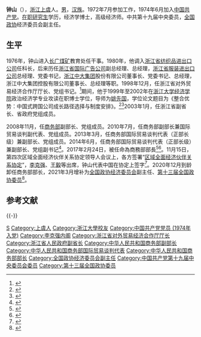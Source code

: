 {{noteta
|1=zh-hant:鍾山;zh-hans:钟山;钟山=>zh-hant:鍾山;
}}
{{Infobox Officeholder
|name         = 钟山
|image        = Zhong Shan (cropped).jpg
|caption            = 2014年的钟山
|office      = [[中华人民共和国商务部|中华人民共和国商务部]]部长
|premier     = [[李克强|李克强]]
|term_start  = 2017年2月24日
|term_end    = 2020年12月26日
|predecessor = [[高虎城|高虎城]]
|successor   = [[王文涛|王文涛]]
|birth_date   = {{birth year and age|1955|10}}
|birth_place  = {{PRC}}[[浙江省|浙江省]][[上虞县|上虞县]]
|death_date   = 
|death_place  = 
|party        = {{CPC}}
|alma_mater =
}}

'''钟山'''（{{bd|1955年|10月||catIdx=Z钟}}），[[浙江|浙江]][[上虞|上虞]]人。[[男|男]]，[[汉族|汉族]]。1972年7月参加工作，1974年6月加入[[中国共产党|中国共产党]]。[[在职研究生|在职研究生]]学历，经济学博士，高级经济师。中共第十九届中央委员，[[全国政协|全国政协]]经济委员会副主任。

== 生平 ==
1976年，钟山进入[[长广煤矿|长广煤矿]]教育处任干事。1980年，他调入[[浙江省纺织品进出口公司|浙江省纺织品进出口公司]]任科长，后来历任[[浙江省国际广告公司|浙江省国际广告公司]]副总经理、总经理，[[浙江省服装进出口公司|浙江省服装进出口公司]]总经理、党委书记，[[浙江中大集团|浙江中大集团]]股份有限公司董事长、党委书记、总经理，浙江中大集团控股有限公司董事长、总经理等职。1998年12月，任浙江省对外贸易经济合作厅厅长、党组书记。<ref>{{Cite news |url=http://www.nbd.com.cn/articles/2017-02-24/1079040.html |title=62岁钟山掌舵商务部 从外贸企业总经理到部长  |date=2017-02-24 |work=每经网 |accessdate=2020-06-27}}</ref>期间，他于1999年至2002年在[[浙江大学经济学院|浙江大学经济学院]]政治经济学专业攻读在职博士学位，导师为[[姚先国|姚先国]]，学位论文题目为《整合优势：中国式跨国公司成长路径选择与制度安排》。<ref>{{cite web |title=整合优势:中国式跨国公司成长路径选择与制度安排 |url=http://www.wanfangdata.com.cn/details/detail.do?_type=degree&id=XW000002706216 |website=万方数据 |accessdate=2020-06-27}}</ref><ref>{{Cite news |url=http://zuaa.zju.edu.cn/publication/article?id=10828 |title=钟山校友任商务部部长 |date=2018-03-19 |work=浙大校友网 |accessdate=2020-06-27}}</ref>2003年1月，任浙江省副省长、省政府党组成员。

2008年11月，任[[中华人民共和国商务部|商务部]]副部长、党组成员。2010年7月，任商务部副部长兼国际贸易谈判副代表、党组成员。2013年3月，任商务部国际贸易谈判代表（正部长级）兼副部长、党组成员。2014年6月，任商务部国际贸易谈判代表（正部长级）兼副部长、党组副书记<ref>{{cite web|accessdate=2015-12-13|url=http://zhongshan.mofcom.gov.cn/aarticle/resume/200812/20081205970196.html|title=钟山简历|publisher=商务部}}</ref>。2017年2月24日，被任命為商務部部長<ref>{{cite news|url=http://www.thepaper.cn/newsDetail_forward_1626231|title=何立峰任国家发改委主任、张军任司法部长、钟山任商务部长|publisher=澎湃新闻|accessdate=2017-02-24}}</ref><ref>{{cite news|url=http://district.ce.cn/newarea/sddy/201702/24/t20170224_20502409.shtml|title=钟山任商务部部长、党组书记 高虎城不再担任|publisher=中国经济网|date=2017-02-25}}</ref>。11月15日，第四次区域全面经济伙伴关系协定领导人会议上，各方签署“[[区域全面经济伙伴关系协定|区域全面经济伙伴关系协定]]”，[[李克强|李克强]]、[[王毅|王毅]]等出席，钟山代表中国在协定上签字<ref>{{Cite web|title=李克强出席第四次区域全面经济伙伴关系协定领导人会议 各方正式签署“区域全面经济伙伴关系协定”|url=http://www.gov.cn/premier/2020-11/15/content_5561696.htm|accessdate=2020-11-16|work=中国政府网}}</ref>。2020年12月到龄卸任商务部部长，2021年3月增补为[[中国人民政治协商会议全国委员会经济委员会|全国政协经济委员会]]副主任、[[第十三届全国政协委员|第十三届全国政协委员]]<ref>{{Cite web |url=http://district.ce.cn/newarea/sddy/202103/04/t20210304_36356137.shtml |title=钟山、夏德仁、韩长赋、刘永富、鄂竟平等任职全国政协 |publisher=中国经济网 |date=2021-03-04 |accessdate=2021-03-04 }}</ref>。

==参考文献==

{{reflist|3}}

{{-}}
{{start box}}
{{s-gov|prc}}
{{s-before|[[高虎城|高虎城]]|rows=2}}
{{s-title|[[中华人民共和国商务部|中华人民共和国商务部]]部长|2017年2月－2020年12月}}
{{s-after|[[王文涛|王文涛]]}}
{{s-title|[[中华人民共和国商务部|中华人民共和国商务部]]国际贸易谈判代表|2013年3月－2017年2月}}
{{s-after|[[傅自應|傅自應]]}}
{{end box}}

{{中华人民共和国商务部部长}}
{{国务院/13|部门首长}}
{{国务院/12|部门首长}}

{{DEFAULTSORT:ZH钟}}
[[Category:钟姓|S]]
[[Category:上虞人|Category:上虞人]]
[[Category:浙江大學校友|Category:浙江大學校友]]
[[Category:中国共产党党员_(1974年入党)|Category:中国共产党党员 (1974年入党)]]
[[Category:李克强内阁|Category:李克强内阁]]
[[Category:浙江省对外贸易经济合作厅厅长|Category:浙江省对外贸易经济合作厅厅长]]
[[Category:浙江省人民政府副省长|Category:浙江省人民政府副省长]]
[[Category:中华人民共和国商务部副部长|Category:中华人民共和国商务部副部长]]
[[Category:中华人民共和国商务部国际贸易谈判代表|Category:中华人民共和国商务部国际贸易谈判代表]]
[[Category:中华人民共和国商务部部长|Category:中华人民共和国商务部部长]]
[[Category:全国政协经济委员会副主任|Category:全国政协经济委员会副主任]]
[[Category:中国共产党第十九届中央委员会委员|Category:中国共产党第十九届中央委员会委员]]
[[Category:第十三届全国政协委员|Category:第十三届全国政协委员]]